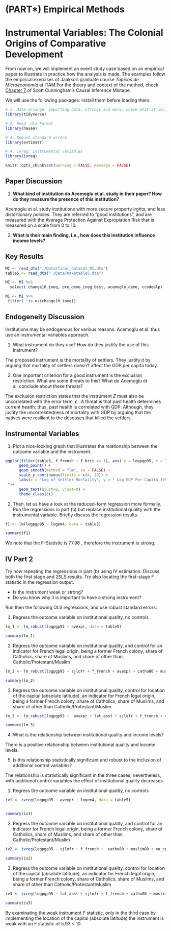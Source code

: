 # (PART\*) Empirical Methods {-}


# Instrumental Variables: The Colonial Origins of Comparative Development

From now on, we will implement an event study case based on an empirical paper to illustrate in practice how the analysis is made. The examples follow the empirical exercises of Jaakko's graduate course _Tópicos de Microeconomía_ at ITAM.For the theory and context of the method, check [Chapter 7](https://mixtape.scunning.com/07-instrumental_variables) of Scott Cunningham's Causal Inference Mixtape.


We will use the following packages: install them before loading them.


```r

# 1. Data arrange, importing data, strings and more. Check what it includes!
library(tidyverse) 

# 2. Read .dta Format
library(haven) 

# 3. Robust standard errors
library(estimatr)

# 4. ivreg: instrumental variables
library(ivreg) 
```

```r
knitr::opts_chunk$set(warning = FALSE, message = FALSE) 

```

## Paper Discussion

1. **What kind of institution do Acemoglu et al. study in their paper? How do they measure the presence of this institution?** 

Acemoglu et al. study institutions with more secure property irghts, and less distortionary policies. They are referred to "good institutions", and are measured with the Average Protection Against Expropiation Risk that is measured on a scale from 0 to 10.

2. **What is their main finding, i.e., how does this institution influence income levels?**





## Key Results

```r

MI <- read_dta("./Data/final_dataset_MI.dta")
table5 <- read_dta("./Data/maketable5.dta")

```


```r

MI <- MI %>% 
  select( change10_ineq, pre_demo_ineg_best, acemoglu_demo, ccodealp)

MI <- MI %>% 
 filter( !is.na(change10_ineq))

```


## Endogeneity Discussion

Institutions may be endogenous for various reasons. Acemoglu et al. thus use an instrumental variables approach.

1. What instrument do they use? How do they justify the use of this instrument? 

The proposed instrument is the mortality of settlers. They justify it by arguing that mortality of settlers doesn't affect the GDP per capita today.


2. One important criterion for a good instrument is the exclusion restriction. What are some threats to this? What do Acemoglu et al. conclude about these threats?

The exclusion restriction states that the instrument $Z$ must also be uncorrelated with the error term, $\epsilon$ . A threat is that past health determines current health; thus, past health is correlated with GDP. Although, they justify the uncorrelatedness of mortality with GDP by arguing that the natives were resiliant to the deseases that killed the settlers.


## Instrumental Variables


1. Plot a nice-looking graph that illustrates the relationship between the outcome variable and the instrument.

```r

ggplot(filter(table5, f_french + f_brit >= 1), aes( y = logpgp95, x = logem4, label = shortnam)) +
      geom_point() +
      geom_smooth(method = "lm", se = FALSE) +
      scale_y_continuous(limits = c(4, 10)) +
      labs(x = "Log of Settler Mortality", y = " Log GDP Per-Capita 1995", title = "Figure 1. Reduced form Relationship 
 ")+
      geom_text(hjust=0, vjust=0) +
      theme_classic() 

```


2. Then, let us have a look at the reduced-form regression more formally. Run the regressions in part (b) but replace institutional quality with the instrumental variable. Briefly discuss the regression results.


```r

f1 <- lm(logpgp95 ~ logem4, data = table5)

summary(f1)

```

We note that the F-Statistic is 77.96 , therefore the instrument is strong.

## IV Part 2

Try now repeating the regressions in part (b) using IV estimation. Discuss both the first stage and 2SLS results.
Try also locating the first-stage F statistic in the regression output. 

* Is the instrument weak or strong? 
* Do you know why it is important to have a strong instrument?

Run then the following OLS regressions, and use robust standard errors:


1. Regress the outcome variable on institutional quality, no controls

```r

lm_1 <- lm_robust(logpgp95 ~ avexpr, data = table5)

summary(lm_1)

```


2. Regress the outcome variable on institutional quality, and control for an indicator for French legal origin, being a former French colony, share of Catholics, share of Muslims, and share of other than Catholic/Protestant/Muslim

```r

lm_2 <- lm_robust(logpgp95 ~ sjlofr + f_french + avexpr + catho80 + muslim80 + no_cpm80 , data = table5)

summary(lm_2)

```

3. Regress the outcome variable on institutional quality, control for location of the capital (absolute latitude), an indicator for French legal origin, being a former French colony, share of Catholics, share of Muslims, and share of other than Catholic/Protestant/Muslim

```r

lm_3 <- lm_robust(logpgp95 ~  avexpr + lat_abst + sjlofr + f_french + catho80 + muslim80 + no_cpm80 , data = table5)

summary(lm_3)

```


4. What is the relationship between institutional quality and income levels? 

There is a positive relationship between institutional quality and income levels.

5. Is this relationship statistically significant and robust to the inclusion of additional control variables?

The relationship is statistically significant in the three cases; nevertheless, with additional control variables the effect of institutional quality decreases.



1. Regress the outcome variable on institutional quality, no controls

```r

iv1 <- ivreg(logpgp95 ~ avexpr | logem4, data = table5)


summary(iv1)

```

2. Regress the outcome variable on institutional quality, and control for an indicator for French legal origin, being a former French colony, share of Catholics, share of Muslims, and share of other than Catholic/Protestant/Muslim

```r

iv2 <- ivreg(logpgp95 ~ sjlofr + f_french +  catho80 + muslim80 + no_cpm80 | avexpr | logem4 , data = table5)

summary(iv2)

```

3. Regress the outcome variable on institutional quality, control for location of the capital (absolute latitude), an indicator for French legal origin, being a former French colony, share of Catholics, share of Muslims, and share of other than Catholic/Protestant/Muslim

```r

iv3 <- ivreg(logpgp95 ~ lat_abst + sjlofr + f_french + catho80 + muslim80 + no_cpm80 | avexpr | logem4, data = table5)

summary(iv3)

```


By examinating the weak instrument F statistic, only in the third case by implementing the location of the capital (absolute latitude) the instrument is weak with an F statistic of 5.93 < 10.
